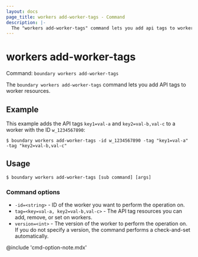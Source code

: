 ```yaml
---
layout: docs
page_title: workers add-worker-tags - Command
description: |-
  The "workers add-worker-tags" command lets you add api tags to worker resources.
---
```


# workers add-worker-tags

Command: `boundary workers add-worker-tags`

The `boundary workers add-worker-tags` command lets you add API tags to worker resources.

## Example

This example adds the API tags `key1=val-a` and `key2=val-b,val-c` to a worker with the ID `w_1234567890`:

```shell-session
$ boundary workers add-worker-tags -id w_1234567890 -tag "key1=val-a" -tag "key2=val-b,val-c"
```

## Usage

<CodeBlockConfig hideClipboard>

```shell-session
$ boundary workers add-worker-tags [sub command] [args]
```

</CodeBlockConfig>


### Command options

- `-id=<string>` - ID of the worker you want to perform the operation on.
- `tag=<key=val-a, key2=val-b,val-c>` - The API tag resources you can add, remove, or set on workers.
- `version=<int>` - The version of the worker to perform the operation on.
If you do not specify a version, the command performs a check-and-set automatically.

@include 'cmd-option-note.mdx'